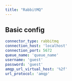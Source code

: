 ```yaml
---
title: "RabbitMQ"
---
```


## Basic config

```yaml
connector_type: rabbitmq
connection_host: 'localhost'
connection_port: 5672
queue_name: 'queue_name'
username: 'guest'
password: 'guest'
amqp_url_virtual_host: '%2f'
url_protocol: 'amqp'
```
